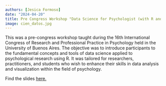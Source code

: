 ```yaml
---
authors: [Jesica Formoso]
date: "2024-04-20"
title: Pre Congress Workshop "Data Science for Psychologist (with R and RStudio)"
image: cien_datos.jpg
---
```


This was a pre-congress workshop taught during the 16th International Congress of Research and Professional Practice in Psychology held in the University of Buenos Aires. The objective was to introduce participants to the fundamental concepts and tools of data science applied to psychological research using R. It was tailored for researchers, practitioners, and students who wish to enhance their skills in data analysis and visualization within the field of psychology.

Find the slides [here.](https://docs.google.com/presentation/d/1MrY5u30DEXbpqI1c9M7dBNantMRjfSJhXsdYu0HfbiI/edit?usp=sharing)
